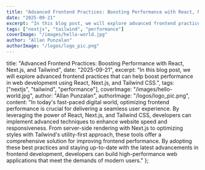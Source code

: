 ```yaml
---
title: "Advanced Frontend Practices: Boosting Performance with React, Next.js, and Tailwind"
date: "2025-09-21"
excerpt: "In this blog post, we will explore advanced frontend practices that can help boost performance in web development using React, Next.js, and Tailwind CSS."
tags: ["nextjs", "tailwind", "performance"]
coverImage: "/images/hello-world.jpg"
author: "Allan Punzalan"
authorImage: "/logos/logo_pic.png"
---
```


title: "Advanced Frontend Practices: Boosting Performance with React, Next.js, and Tailwind",
date: "2025-09-21",
excerpt: "In this blog post, we will explore advanced frontend practices that can help boost performance in web development using React, Next.js, and Tailwind CSS.",
tags: ["nextjs", "tailwind", "performance"],
coverImage: "/images/hello-world.jpg",
author: "Allan Punzalan",
authorImage: "/logos/logo_pic.png",
content: "In today's fast-paced digital world, optimizing frontend performance is crucial for delivering a seamless user experience. By leveraging the power of React, Next.js, and Tailwind CSS, developers can implement advanced techniques to enhance website speed and responsiveness. From server-side rendering with Next.js to optimizing styles with Tailwind's utility-first approach, these tools offer a comprehensive solution for improving frontend performance. By adopting these best practices and staying up-to-date with the latest advancements in frontend development, developers can build high-performance web applications that meet the demands of modern users."
};